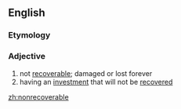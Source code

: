 ==English==
===Etymology===
{{prefix|en|non|recoverable}}
===Adjective===
{{en-adj|-}}

# not [[recoverable]]; damaged or lost forever
# having an [[investment]] that will not be [[recover]]ed

[[zh:nonrecoverable]]